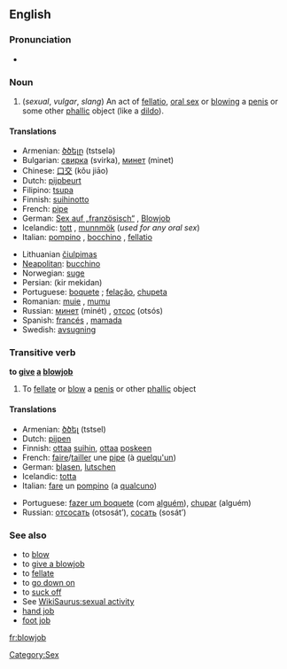 {{wikipedia}}
==English==

===Pronunciation===
*{{audio|en-us-blowjob.ogg|Audio (US)}}

===Noun===
{{en-noun}}

# (''sexual'', ''vulgar'', ''slang'') An act of [[fellatio]], [[oral sex]] or [[blow]]ing a [[penis]] or some other [[phallic]] object (like a [[dildo]]).

====Translations====
{{trans-top|the act of blowing}}
*Armenian: [[ծծելը]] (tstselə)
*Bulgarian: [[свирка]] (svirka), [[минет]] (minet)
*Chinese: [[口交]] (kǒu jiāo)
*Dutch: [[pijpbeurt]]
*Filipino: [[tsupa]]
*Finnish: [[suihinotto]]
*French: [[pipe]] {{f}}
*German: [[Sex auf „französisch“]] {{m}}, [[Blowjob]] {{m}}
*Icelandic: [[tott]] {{n}}, [[munnmök]] {{npl}} (''used for any oral sex'')
*Italian: [[pompino]] {{m}}, [[bocchino]] {{m}}, [[fellatio]] {{f}}
{{trans-mid}}
*Lithuanian [[čiulpimas]] {{m}}
*[[Neapolitan]]: [[bucchino]] {{m}}
*Norwegian: [[suge]]
*Persian: {{FAchar|[[کیر مکیدن]]}} (kir mekidan)
*Portuguese: [[boquete]] {{m}}; [[felação]], [[chupeta]] {{f}}
*Romanian: [[muie]] {{f}}, [[mumu]] {{g|Romanian}}
*Russian: [[минет]] (minét) {{m}}, [[отсос]] (otsós) {{m}}
*Spanish: [[francés]] {{m}}, [[mamada]] {{f}}
*Swedish: [[avsugning]] {{c}}
{{trans-bottom}}

===Transitive verb===
{{rfc-trverb|Transitive verb}}
'''to [[give]] [[a]] [[blowjob]]'''

# To [[fellate]] or [[blow]] a [[penis]] or other [[phallic]] object

====Translations====
{{trans-top|to blow}}
*Armenian: [[ծծել]] (tstsel)
*Dutch: [[pijpen]]
*Finnish: [[ottaa]] [[suu|suihin]], [[ottaa]] [[poski|poskeen]]
*French: [[faire]]/[[tailler]] une [[pipe]] (à [[quelqu'un]])
*German: [[blasen]], [[lutschen]]
*Icelandic: [[totta]]
*Italian: [[fare]] un [[pompino]] (a [[qualcuno]])
{{trans-mid}}
*Portuguese: [[fazer um boquete]] (com [[alguém]]), [[chupar]] (alguém)
*Russian: [[отсосать]] (otsosát’), [[сосать]] (sosát’)
{{trans-bottom}}

===See also===
*to [[blow]]
*to [[give a blowjob]]
*to [[fellate]]
*to [[go down on]]
*to [[suck off]]
*See [[WikiSaurus:sexual activity]]
* [[hand job]]
* [[foot job]]

[[Category:Sex]]

[[fr:blowjob]]